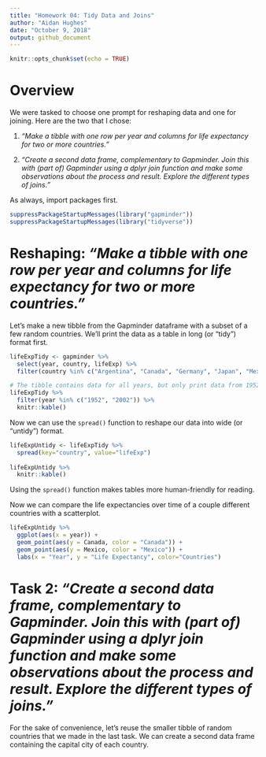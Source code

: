 ```yaml
---
title: "Homework 04: Tidy Data and Joins"
author: "Aidan Hughes"
date: "October 9, 2018"
output: github_document
---
```


```r
knitr::opts_chunk$set(echo = TRUE)
```

# Overview

We were tasked to choose one prompt for reshaping data and one for joining. Here are the two that I chose:

1. *"Make a tibble with one row per year and columns for life expectancy for two or more countries."*

2. *"Create a second data frame, complementary to Gapminder. Join this with (part of) Gapminder using a dplyr join function and make some observations about the process and result. Explore the different types of joins."*

As always, import packages first.

```r
suppressPackageStartupMessages(library("gapminder"))
suppressPackageStartupMessages(library("tidyverse"))
```


# Reshaping: *"Make a tibble with one row per year and columns for life expectancy for two or more countries."*

Let's make a new tibble from the Gapminder dataframe with a subset of a few random countries. We'll print the data as a table in long (or "tidy") format first.

```r
lifeExpTidy <- gapminder %>%
  select(year, country, lifeExp) %>%
  filter(country %in% c("Argentina", "Canada", "Germany", "Japan", "Mexico", "Spain"))

# The tibble contains data for all years, but only print data from 1952 and 2002 just to keep the table short
lifeExpTidy %>%
  filter(year %in% c("1952", "2002")) %>%
  knitr::kable()
```

Now we can use the `spread()` function to reshape our data into wide (or "untidy") format.

```r
lifeExpUntidy <- lifeExpTidy %>%
  spread(key="country", value="lifeExp")
  
lifeExpUntidy %>%
  knitr::kable()
```

Using the `spread()` function makes tables more human-friendly for reading.

Now we can compare the life expectancies over time of a couple different countries with a scatterplot.

```r
lifeExpUntidy %>%
  ggplot(aes(x = year)) +
  geom_point(aes(y = Canada, color = "Canada")) +
  geom_point(aes(y = Mexico, color = "Mexico")) +
  labs(x = "Year", y = "Life Expectancy", color="Countries")

```


# Task 2: *"Create a second data frame, complementary to Gapminder. Join this with (part of) Gapminder using a dplyr join function and make some observations about the process and result. Explore the different types of joins."*
 
For the sake of convenience, let's reuse the smaller tibble of random countries that we made in the last task. We can create a second data frame containing the capital city of each country.
